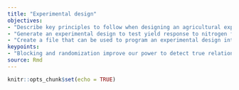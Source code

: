 ```yaml
---
title: "Experimental design"
objectives:
- "Describe key principles to follow when designing an agricultural experiment"
- "Generate an experimental design to test yield response to nitrogen for a given field"
- "Create a file that can be used to program an experimental design into equipment"
keypoints:
- "Blocking and randomization improve our power to detect true relationships between inputs and outputs."
source: Rmd
---
```


```r
knitr::opts_chunk$set(echo = TRUE)
```
